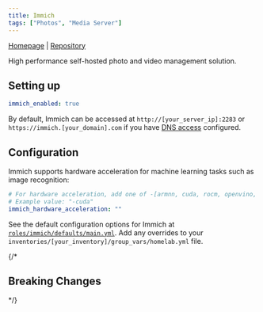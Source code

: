 ```yaml
---
title: Immich
tags: ["Photos", "Media Server"]
---
```



[Homepage](https://immich.app/) |
[Repository](https://github.com/immich-app/immich)

<Tags tags={frontmatter.tags} />

High performance self-hosted photo and video management solution.

## Setting up

```yaml title="inventories/homelab/group_vars/homelab.yml"
immich_enabled: true
```

By default, Immich can be accessed at `http://[your_server_ip]:2283` or `https://immich.[your_domain].com` if you have [DNS access](../guides/dns-access) configured.

## Configuration

Immich supports hardware acceleration for machine learning tasks such as image recognition:

```yaml title="inventories/homelab/group_vars/homelab.yml"
# For hardware acceleration, add one of -[armnn, cuda, rocm, openvino, rknn] to the image tag.
# Example value: "-cuda"
immich_hardware_acceleration: ""
```

See the default configuration options for Immich at [`roles/immich/defaults/main.yml`](https://github.com/Dylancyclone/ansible-homelab-orchestration/blob/main/roles/immich/defaults/main.yml).
Add any overrides to your `inventories/[your_inventory]/group_vars/homelab.yml` file.

{/* 

## Breaking Changes

*/}